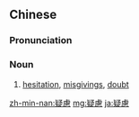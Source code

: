 {{also|疑虑}}
==Chinese==
{{zh-forms|s=疑虑}}

===Pronunciation===
{{zh-pron
|m=yílǜ
|c=ji4 leoi6
|mn=qz:gî-līr/xm:gî-lū/zz:gî-lī
|cat=n
}}

===Noun===
{{zh-noun}}

# [[hesitation]], [[misgivings]], [[doubt]]

[[zh-min-nan:疑慮]]
[[mg:疑慮]]
[[ja:疑慮]]